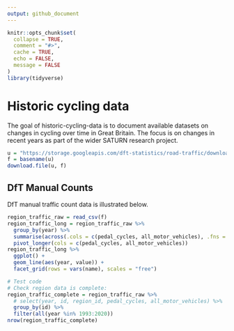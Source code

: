 ```yaml
---
output: github_document
---
```


<!-- README.md is generated from README.Rmd. Please edit that file -->

```r
knitr::opts_chunk$set(
  collapse = TRUE,
  comment = "#>",
  cache = TRUE,
  echo = FALSE,
  message = FALSE
)
library(tidyverse)
```

# Historic cycling data

<!-- badges: start -->
<!-- badges: end -->

The goal of historic-cycling-data is to document available datasets on changes in cycling over time in Great Britain.
The focus is on changes in recent years as part of the wider SATURN research project.

```r
u = "https://storage.googleapis.com/dft-statistics/road-traffic/downloads/data-gov-uk/region_traffic_by_vehicle_type.csv"
f = basename(u)
download.file(u, f)
```

## DfT Manual Counts



DfT manual traffic count data is illustrated below.

```r
region_traffic_raw = read_csv(f)
region_traffic_long = region_traffic_raw %>% 
  group_by(year) %>% 
  summarise(across(.cols = c(pedal_cycles, all_motor_vehicles), .fns = sum)) %>%
  pivot_longer(cols = c(pedal_cycles, all_motor_vehicles))
region_traffic_long %>% 
  ggplot() +
  geom_line(aes(year, value)) +
  facet_grid(rows = vars(name), scales = "free")
```

```r
# Test code
# Check region data is complete:
region_traffic_complete = region_traffic_raw %>% 
  # select(year, id, region_id, pedal_cycles, all_motor_vehicles) %>% 
  group_by(id) %>% 
  filter(all(year %in% 1993:2020))
nrow(region_traffic_complete)
```
